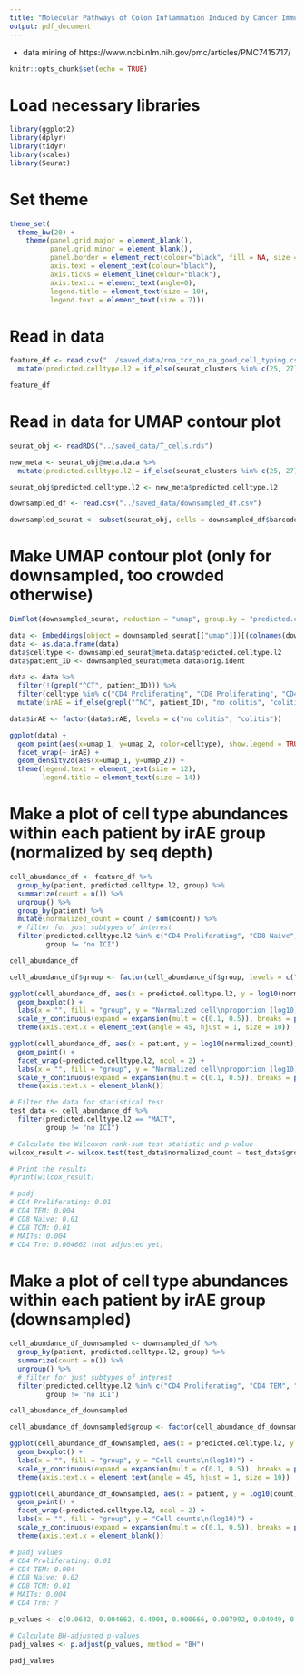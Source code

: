 ```yaml
---
title: "Molecular Pathways of Colon Inflammation Induced by Cancer Immunotherapy"
output: pdf_document
---
```


 - data mining of https://www.ncbi.nlm.nih.gov/pmc/articles/PMC7415717/
 
```r
knitr::opts_chunk$set(echo = TRUE)
```

# Load necessary libraries

```r

library(ggplot2)
library(dplyr)
library(tidyr)
library(scales)
library(Seurat)

```

# Set theme

```r

theme_set(
  theme_bw(20) +
    theme(panel.grid.major = element_blank(),
          panel.grid.minor = element_blank(),
          panel.border = element_rect(colour="black", fill = NA, size = 1),
          axis.text = element_text(colour="black"),
          axis.ticks = element_line(colour="black"),
          axis.text.x = element_text(angle=0),
          legend.title = element_text(size = 10),
          legend.text = element_text(size = 7)))

```

# Read in data

```r

feature_df <- read.csv("../saved_data/rna_tcr_no_na_good_cell_typing.csv") %>%
  mutate(predicted.celltype.l2 = if_else(seurat_clusters %in% c(25, 27), "CD4 Trm", if_else(seurat_clusters %in% c(3, 7, 9, 15, 16), "CD8 Trm", predicted.celltype.l2)))

feature_df

```

# Read in data for UMAP contour plot

```r

seurat_obj <- readRDS("../saved_data/T_cells.rds")

new_meta <- seurat_obj@meta.data %>%
  mutate(predicted.celltype.l2 = if_else(seurat_clusters %in% c(25, 27), "CD4 Trm", if_else(seurat_clusters %in% c(3, 7, 9, 15, 16), "CD8 Trm", predicted.celltype.l2)))

seurat_obj$predicted.celltype.l2 <- new_meta$predicted.celltype.l2

downsampled_df <- read.csv("../saved_data/downsampled_df.csv")

downsampled_seurat <- subset(seurat_obj, cells = downsampled_df$barcode)

```

# Make UMAP contour plot (only for downsampled, too crowded otherwise)

```r

DimPlot(downsampled_seurat, reduction = "umap", group.by = "predicted.celltype.l2", label = TRUE, label.size = 3 , repel = TRUE)

data <- Embeddings(object = downsampled_seurat[["umap"]])[(colnames(downsampled_seurat)), c(1, 2)]
data <- as.data.frame(data)
data$celltype <- downsampled_seurat@meta.data$predicted.celltype.l2
data$patient_ID <- downsampled_seurat@meta.data$orig.ident

data <- data %>%
  filter(!(grepl("^CT", patient_ID))) %>%
  filter(celltype %in% c("CD4 Proliferating", "CD8 Proliferating", "CD4 TEM", "CD8 TCM", "MAIT", "CD4 Trm")) %>%
  mutate(irAE = if_else(grepl("^NC", patient_ID), "no colitis", "colitis"))

data$irAE <- factor(data$irAE, levels = c("no colitis", "colitis"))

ggplot(data) +
  geom_point(aes(x=umap_1, y=umap_2, color=celltype), show.legend = TRUE, size = 0.01) +
  facet_wrap(~ irAE) +
  geom_density2d(aes(x=umap_1, y=umap_2)) +
  theme(legend.text = element_text(size = 12),
        legend.title = element_text(size = 14))

```

# Make a plot of cell type abundances within each patient by irAE group (normalized by seq depth)

```r

cell_abundance_df <- feature_df %>%
  group_by(patient, predicted.celltype.l2, group) %>%
  summarize(count = n()) %>%
  ungroup() %>%
  group_by(patient) %>%
  mutate(normalized_count = count / sum(count)) %>%
  # filter for just subtypes of interest
  filter(predicted.celltype.l2 %in% c("CD4 Proliferating", "CD8 Naive", "CD4 TEM", "CD8 TCM", "MAIT", "CD4 Trm"),
         group != "no ICI")

cell_abundance_df

cell_abundance_df$group <- factor(cell_abundance_df$group, levels = c("no ICI", "ICI no colitis", "ICI colitis"))

ggplot(cell_abundance_df, aes(x = predicted.celltype.l2, y = log10(normalized_count), fill = group)) +
  geom_boxplot() +
  labs(x = "", fill = "group", y = "Normalized cell\nproportion (log10)") +
  scale_y_continuous(expand = expansion(mult = c(0.1, 0.5)), breaks = pretty_breaks(n = 3)) +
  theme(axis.text.x = element_text(angle = 45, hjust = 1, size = 10))

ggplot(cell_abundance_df, aes(x = patient, y = log10(normalized_count), color = group)) +
  geom_point() +
  facet_wrap(~predicted.celltype.l2, ncol = 2) +
  labs(x = "", fill = "group", y = "Normalized cell\nproportion (log10)") +
  scale_y_continuous(expand = expansion(mult = c(0.1, 0.5)), breaks = pretty_breaks(n = 3)) +
  theme(axis.text.x = element_blank())

# Filter the data for statistical test
test_data <- cell_abundance_df %>%
  filter(predicted.celltype.l2 == "MAIT",
         group != "no ICI")

# Calculate the Wilcoxon rank-sum test statistic and p-value
wilcox_result <- wilcox.test(test_data$normalized_count ~ test_data$group)

# Print the results
#print(wilcox_result)

# padj
# CD4 Proliferating: 0.01
# CD4 TEM: 0.004
# CD8 Naive: 0.01
# CD8 TCM: 0.01
# MAITs: 0.004
# CD4 Trm: 0.004662 (not adjusted yet)

```

# Make a plot of cell type abundances within each patient by irAE group (downsampled)

```r

cell_abundance_df_downsampled <- downsampled_df %>%
  group_by(patient, predicted.celltype.l2, group) %>%
  summarize(count = n()) %>%
  ungroup() %>%
  # filter for just subtypes of interest
  filter(predicted.celltype.l2 %in% c("CD4 Proliferating", "CD4 TEM", "CD8 TCM", "MAIT", "CD8 Naive", "CD4 Trm"),
         group != "no ICI")

cell_abundance_df_downsampled

cell_abundance_df_downsampled$group <- factor(cell_abundance_df_downsampled$group, levels = c("no ICI", "ICI no colitis", "ICI colitis"))

ggplot(cell_abundance_df_downsampled, aes(x = predicted.celltype.l2, y = log10(count), fill = group)) +
  geom_boxplot() +
  labs(x = "", fill = "group", y = "Cell counts\n(log10)") +
  scale_y_continuous(expand = expansion(mult = c(0.1, 0.5)), breaks = pretty_breaks(n = 3)) +
  theme(axis.text.x = element_text(angle = 45, hjust = 1, size = 10))

ggplot(cell_abundance_df_downsampled, aes(x = patient, y = log10(count), color = group)) +
  geom_point() +
  facet_wrap(~predicted.celltype.l2, ncol = 2) +
  labs(x = "", fill = "group", y = "Cell counts\n(log10)") +
  scale_y_continuous(expand = expansion(mult = c(0.1, 0.5)), breaks = pretty_breaks(n = 3)) +
  theme(axis.text.x = element_blank())

# padj values
# CD4 Proliferating: 0.01
# CD4 TEM: 0.004
# CD8 Naive: 0.02
# CD8 TCM: 0.01
# MAITs: 0.004
# CD4 Trm: ?

p_values <- c(0.0632, 0.004662, 0.4908, 0.000666, 0.007992, 0.04949, 0.004662, 0.651, 0.219, 0.000666, 0.5728)

# Calculate BH-adjusted p-values
padj_values <- p.adjust(p_values, method = "BH")

padj_values

```